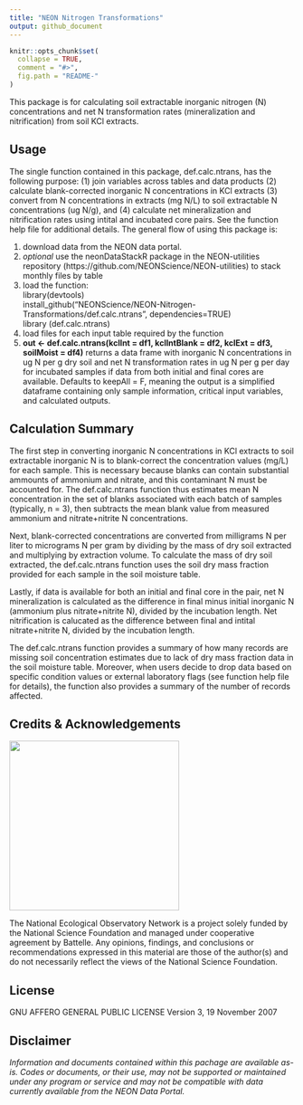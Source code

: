 ```yaml
---
title: "NEON Nitrogen Transformations"
output: github_document
---
```


<!-- README.md is generated from README.Rmd. Please edit that file -->

```r
knitr::opts_chunk$set(
  collapse = TRUE,
  comment = "#>",
  fig.path = "README-"
)

```
<!-- ****** Description ****** -->

This package is for calculating soil extractable inorganic nitrogen (N) concentrations and net N transformation rates (mineralization and nitrification) from soil KCl extracts.

<!-- ****** Usage ****** -->
## Usage
The single function contained in this package, def.calc.ntrans, has the following purpose: (1) join variables across tables and data products (2) calculate blank-corrected inorganic N concentrations in KCl extracts (3) convert from N concentrations in extracts (mg N/L) to soil extractable N concentrations (ug N/g), and (4) calculate net mineralization and nitrification rates using intital and incubated core pairs. See the function help file for additional details. The general flow of using this package is:

1. download data from the NEON data portal. 
2. _optional_ use the neonDataStackR package in the NEON-utilities repository (https://github.com/NEONScience/NEON-utilities) to stack monthly files by table
3. load the function:  
 library(devtools)  
 install_github("NEONScience/NEON-Nitrogen-Transformations/def.calc.ntrans", dependencies=TRUE)  
 library (def.calc.ntrans)  
4. load files for each input table required by the function
5. **out <- def.calc.ntrans(kclInt = df1, kclIntBlank = df2, kclExt = df3, soilMoist = df4)** returns a data frame with inorganic N concentrations in ug N per g dry soil and net N transformation rates in ug N per g per day for incubated samples if data from both initial and final cores are available. Defaults to keepAll = F, meaning the output is a simplified dataframe containing only sample information, critical input variables, and calculated outputs. 

<!-- ****** Calculation Summary ****** -->
## Calculation Summary
The first step in converting inorganic N concentrations in KCl extracts to soil extractable inorganic N is to  blank-correct the concentration values (mg/L) for each sample. This is necessary because blanks can contain substantial ammounts of ammonium and nitrate, and this contaminant N must be accounted for. The def.calc.ntrans function thus estimates mean N concentration in the set of blanks associated with each batch of samples (typically, n = 3), then subtracts the mean blank value from measured ammonium and nitrate+nitrite N concentrations.

Next, blank-corrected concentrations are converted from milligrams N per liter to micrograms N per gram by dividing by the mass of dry soil extracted and multiplying by extraction volume. To calculate the mass of dry soil extracted, the def.calc.ntrans function uses the soil dry mass fraction provided for each sample in the soil moisture table.

Lastly, if data is available for both an initial and final core in the pair, net N mineralization is calculated as the difference in final minus initial inorganic N (ammonium plus nitrate+nitrite N), divided by the incubation length. Net nitrification is calucated as the difference between final and intital nitrate+nitrite N, divided by the incubation length.

The def.calc.ntrans function provides a summary of how many records are missing soil concentration estimates due to lack of dry mass fraction data in the soil moisture table. Moreover, when users decide to drop data based on specific condition values or external laboratory flags (see function help file for details), the function also provides a summary of the number of records affected.

<!-- ****** Acknowledgements ****** -->
## Credits & Acknowledgements

<!-- HTML tags to produce image, resize, add hyperlink. -->
<!-- ONLY WORKS WITH HTML or GITHUB documents -->
<a href="http://www.neonscience.org/">
<img src="logo.png" width="300px" />
</a>


<!-- Acknowledgements text -->
The National Ecological Observatory Network is a project solely funded by the National Science Foundation and managed under cooperative agreement by Battelle. Any opinions, findings, and conclusions or recommendations expressed in this material are those of the author(s) and do not necessarily reflect the views of the National Science Foundation.



<!-- ****** License ****** -->
## License

GNU AFFERO GENERAL PUBLIC LICENSE Version 3, 19 November 2007



<!-- ****** Disclaimer ****** -->
## Disclaimer

*Information and documents contained within this pachage are available as-is. Codes or documents, or their use, may not be supported or maintained under any program or service and may not be compatible with data currently available from the NEON Data Portal.*
